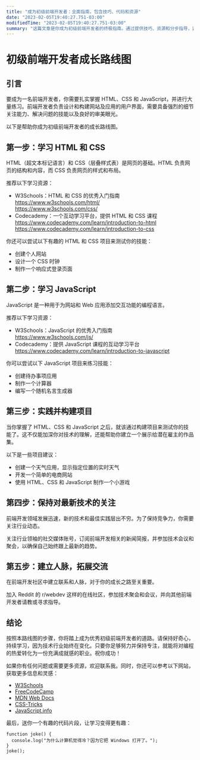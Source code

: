 ```yaml
---
title: "成为初级前端开发者：全面指南，包含技巧、代码和资源"
date: "2023-02-05T19:40:27.751-03:00"
modifiedTime: "2023-02-05T19:40:27.751-03:00"
summary: "这篇文章是你成为初级前端开发者的终极指南。通过提供技巧、资源和分步指导，这份全面指南将帮助你实现职业目标，并成为一名熟练的前端开发者。"
---
```


# 初级前端开发者成长路线图

## 引言

要成为一名前端开发者，你需要扎实掌握 HTML、CSS 和 JavaScript，并进行大量练习。前端开发者负责设计和构建网站及应用的用户界面，需要具备强烈的细节关注能力、解决问题的技能以及良好的审美眼光。

以下是帮助你成为初级前端开发者的成长路线图。

## 第一步：学习 HTML 和 CSS

HTML（超文本标记语言）和 CSS（层叠样式表）是网页的基础。HTML 负责网页的结构和内容，而 CSS 负责网页的样式和布局。

推荐以下学习资源：

- W3Schools：HTML 和 CSS 的优秀入门指南  
  https://www.w3schools.com/html/  
  https://www.w3schools.com/css/  
- Codecademy：一个互动学习平台，提供 HTML 和 CSS 课程  
  https://www.codecademy.com/learn/introduction-to-html  
  https://www.codecademy.com/learn/introduction-to-css  

你还可以尝试以下有趣的 HTML 和 CSS 项目来测试你的技能：

- 创建个人网站  
- 设计一个 CSS 时钟  
- 制作一个响应式登录页面  

## 第二步：学习 JavaScript

JavaScript 是一种用于为网站和 Web 应用添加交互功能的编程语言。

推荐以下学习资源：

- W3Schools：JavaScript 的优秀入门指南  
  https://www.w3schools.com/js/  
- Codecademy：提供 JavaScript 课程的互动学习平台  
  https://www.codecademy.com/learn/introduction-to-javascript  

你可以尝试以下 JavaScript 项目来练习技能：

- 创建待办事项应用  
- 制作一个计算器  
- 编写一个随机名言生成器  

## 第三步：实践并构建项目

当你掌握了 HTML、CSS 和 JavaScript 之后，就该通过构建项目来测试你的技能了。这不仅能加深你对技术的理解，还能帮助你建立一个展示给潜在雇主的作品集。

以下是一些项目建议：

- 创建一个天气应用，显示指定位置的实时天气  
- 开发一个简单的电商网站  
- 使用 HTML、CSS 和 JavaScript 制作一个小游戏  

## 第四步：保持对最新技术的关注

前端开发领域发展迅速，新的技术和最佳实践层出不穷。为了保持竞争力，你需要关注行业动态。

关注行业领袖的社交媒体账号，订阅前端开发相关的新闻简报，并参加技术会议和聚会，以确保自己始终跟上最新的趋势。

## 第五步：建立人脉，拓展交流

在前端开发社区中建立联系和人脉，对于你的成长之路至关重要。

加入 Reddit 的 r/webdev 这样的在线社区，参加技术聚会和会议，并向其他前端开发者请教或寻求指导。

## 结论

按照本路线图的步骤，你将踏上成为优秀初级前端开发者的道路。请保持好奇心，持续学习，因为技术行业始终在变化。只要你足够努力并保持专注，就能将对编程的热爱转化为一份充满成就感的职业。祝你成功！

如果你有任何问题或需要更多资源，欢迎联系我。同时，你还可以参考以下网站，获取更多信息和灵感：

- [W3Schools](https://www.w3schools.com/)  
- [FreeCodeCamp](https://www.freecodecamp.org/)  
- [MDN Web Docs](https://developer.mozilla.org/zh-CN/)  
- [CSS-Tricks](https://css-tricks.com/)  
- [JavaScript.info](https://javascript.info/)  

最后，送你一个有趣的代码片段，让学习变得更有趣：

```
function joke() {
  console.log("为什么计算机觉得冷？因为它把 Windows 打开了。");
}
joke();
```
